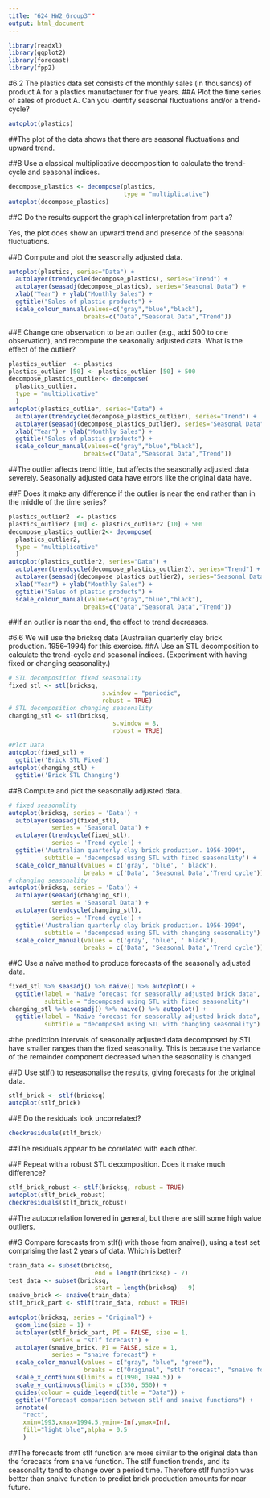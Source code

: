---
title: "624_HW2_Group3""
output: html_document
---
```{r}
library(readxl)
library(ggplot2)
library(forecast)
library(fpp2)
```
#6.2 The plastics data set consists of the monthly sales (in thousands) of product A for a plastics manufacturer for five years.
##A Plot the time series of sales of product A. Can you identify seasonal fluctuations and/or a trend-cycle?
```{r}
autoplot(plastics)
```
##The plot of the data shows that there are seasonal fluctuations and upward trend.

##B Use a classical multiplicative decomposition to calculate the trend-cycle and seasonal indices.

```{r}
decompose_plastics <- decompose(plastics,
                                type = "multiplicative")
autoplot(decompose_plastics)
```
##C Do the results support the graphical interpretation from part a?

Yes, the plot does show an upward trend and presence of the seasonal fluctuations.

##D Compute and plot the seasonally adjusted data.
```{r}
autoplot(plastics, series="Data") +
  autolayer(trendcycle(decompose_plastics), series="Trend") +
  autolayer(seasadj(decompose_plastics), series="Seasonal Data") +
  xlab("Year") + ylab("Monthly Sales") +
  ggtitle("Sales of plastic products") +
  scale_colour_manual(values=c("gray","blue","black"),
                     breaks=c("Data","Seasonal Data","Trend"))
```
##E Change one observation to be an outlier (e.g., add 500 to one observation), and recompute the seasonally adjusted data. What is the effect of the outlier? 
```{r}
plastics_outlier  <- plastics
plastics_outlier [50] <- plastics_outlier [50] + 500
decompose_plastics_outlier<- decompose(
  plastics_outlier,
  type = "multiplicative"
  )
autoplot(plastics_outlier, series="Data") +
  autolayer(trendcycle(decompose_plastics_outlier), series="Trend") +
  autolayer(seasadj(decompose_plastics_outlier), series="Seasonal Data") +
  xlab("Year") + ylab("Monthly Sales") +
  ggtitle("Sales of plastic products") +
  scale_colour_manual(values=c("gray","blue","black"),
                     breaks=c("Data","Seasonal Data","Trend"))
```
##The outlier affects trend little, but affects the seasonally adjusted data severely. Seasonally adjusted data have errors like the original data have.


##F Does it make any difference if the outlier is near the end rather than in the middle of the time series?
```{r}
plastics_outlier2  <- plastics
plastics_outlier2 [10] <- plastics_outlier2 [10] + 500
decompose_plastics_outlier2<- decompose(
  plastics_outlier2,
  type = "multiplicative"
  )
autoplot(plastics_outlier2, series="Data") +
  autolayer(trendcycle(decompose_plastics_outlier2), series="Trend") +
  autolayer(seasadj(decompose_plastics_outlier2), series="Seasonal Data") +
  xlab("Year") + ylab("Monthly Sales") +
  ggtitle("Sales of plastic products") +
  scale_colour_manual(values=c("gray","blue","black"),
                     breaks=c("Data","Seasonal Data","Trend"))
```
##If an outlier is near the end, the effect to trend decreases.


#6.6 We will use the bricksq data (Australian quarterly clay brick production. 1956–1994) for this exercise.
##A Use an STL decomposition to calculate the trend-cycle and seasonal indices. (Experiment with having fixed or changing seasonality.)
```{r}
# STL decomposition fixed seasonality
fixed_stl <- stl(bricksq, 
                          s.window = "periodic",
                          robust = TRUE)
# STL decomposition changing seasonality
changing_stl <- stl(bricksq,
                             s.window = 8,
                             robust = TRUE)
```
```{r}
#Plot Data
autoplot(fixed_stl) +
  ggtitle('Brick STL Fixed')
autoplot(changing_stl) +
  ggtitle('Brick STL Changing')
```
##B Compute and plot the seasonally adjusted data.
```{r}
# fixed seasonality
autoplot(bricksq, series = 'Data') +
  autolayer(seasadj(fixed_stl),
            series = 'Seasonal Data') +
  autolayer(trendcycle(fixed_stl),
            series = 'Trend cycle') +
  ggtitle('Australian quarterly clay brick production. 1956-1994',
          subtitle = 'decomposed using STL with fixed seasonality') +
  scale_color_manual(values = c('gray', 'blue', ' black'),
                     breaks = c('Data', 'Seasonal Data','Trend cycle'))
# changing seasonality
autoplot(bricksq, series = 'Data') +
  autolayer(seasadj(changing_stl),
            series = 'Seasonal Data') +
  autolayer(trendcycle(changing_stl),
            series = 'Trend cycle') +
  ggtitle('Australian quarterly clay brick production. 1956-1994',
          subtitle = 'decomposed using STL with changing seasonality') +
  scale_color_manual(values = c('gray', 'blue', ' black'),
                     breaks = c('Data', 'Seasonal Data','Trend cycle'))
```
##C Use a naïve method to produce forecasts of the seasonally adjusted data.
```{r}
fixed_stl %>% seasadj() %>% naive() %>% autoplot() + 
  ggtitle(label = "Naive forecast for seasonally adjusted brick data",
          subtitle = "decomposed using STL with fixed seasonality")
changing_stl %>% seasadj() %>% naive() %>% autoplot() + 
  ggtitle(label = "Naive forecast for seasonally adjusted brick data",
          subtitle = "decomposed using STL with changing seasonality")
```
#the prediction intervals of seasonally adjusted data decomposed by STL have smaller ranges than the fixed seasonality. This is because the variance of the remainder component decreased when the seasonality is changed.


##D Use stlf() to reseasonalise the results, giving forecasts for the original data.
```{r}
stlf_brick <- stlf(bricksq)
autoplot(stlf_brick)
```
##E Do the residuals look uncorrelated? 
```{r}
checkresiduals(stlf_brick)
```
##The residuals appear to be correlated with each other.

##F Repeat with a robust STL decomposition. Does it make much difference?
```{r}
stlf_brick_robust <- stlf(bricksq, robust = TRUE)
autoplot(stlf_brick_robust)
checkresiduals(stlf_brick_robust)
```
##The autocorrelation lowered in general, but there are still some high value outliers.

##G Compare forecasts from stlf() with those from snaive(), using a test set comprising the last 2 years of data. Which is better?
```{r}
train_data <- subset(bricksq, 
                        end = length(bricksq) - 7)
test_data <- subset(bricksq,
                        start = length(bricksq) - 9)
snaive_brick <- snaive(train_data)
stlf_brick_part <- stlf(train_data, robust = TRUE)

autoplot(bricksq, series = "Original") +
  geom_line(size = 1) +
  autolayer(stlf_brick_part, PI = FALSE, size = 1,
            series = "stlf forecast") +
  autolayer(snaive_brick, PI = FALSE, size = 1,
            series = "snaive forecast") +
  scale_color_manual(values = c("gray", "blue", "green"),
                     breaks = c("Original", "stlf forecast", "snaive forecast")) +
  scale_x_continuous(limits = c(1990, 1994.5)) +
  scale_y_continuous(limits = c(350, 550)) +
  guides(colour = guide_legend(title = "Data")) +
  ggtitle("Forecast comparison between stlf and snaive functions") +
  annotate(
    "rect",
    xmin=1993,xmax=1994.5,ymin=-Inf,ymax=Inf,
    fill="light blue",alpha = 0.5
    )
```
##The forecasts from stlf function are more similar to the original data than the forecasts from snaive function. The stlf function trends, and its seasonality tend to change over a period time. Therefore stlf function was better than snaive function to predict brick production amounts for near future.

